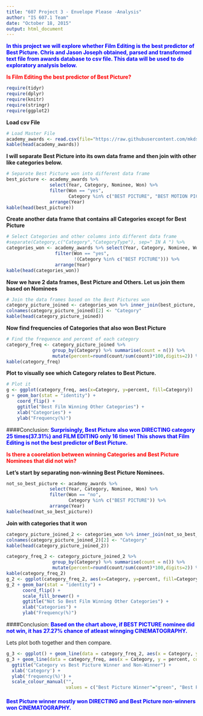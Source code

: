 ```yaml
---
title: "607 Project 3 - Envelope Please -Analysis"
author: "IS 607.1 Team"
date: "October 18, 2015"
output: html_document
---
```


<span style="color:blue"> **In this project we will explore whether Film Editing is the best predictor of Best Picture.  Chris and Jason Joseph obtained, parsed and transformed text file from awards database to csv file.  This data will be used to do exploratory analysis below.**</span>

<span style="color:red">**Is Film Editing the best predictor of Best Picture?**</span>



```r
require(tidyr)
require(dplyr)
require(knitr)
require(stringr)
require(ggplot2)

```

**Load csv File**
```r
# Load Master File
academy_awards <- read.csv(file="https://raw.githubusercontent.com/mkds/IS607_Project3/gh-pages/Data/project_view_1981_2014.csv", stringsAsFactors = FALSE)
kable(head(academy_awards))

```

**I will separate Best Picture into its own data frame and then join with other like categories below.**
```r
# Separate Best Picture won into different data frame
best_picture <- academy_awards %>% 
                select(Year, Category, Nominee, Won) %>%
                filter(Won == "yes", 
                       Category %in% c("BEST PICTURE", "BEST MOTION PICTURE")) %>%
                arrange(Year)
kable(head(best_picture))
```

**Create another data frame that contains all Categories except for Best Picture**

```r
# Select Categories and other columns into different data frame
#separate(Category,c("Category","CategoryType"), sep=" IN A ") %>%
categories_won <- academy_awards %>% select(Year, Category, Nominee, Won) %>%
                  filter(Won == "yes", 
                         !(Category %in% c("BEST PICTURE"))) %>%
                  arrange(Year)
kable(head(categories_won))

```

**Now we have 2 data frames, Best Picture and Others.  Let us join them based on Nominees**
```r
# Join the data frames based on the Best Pictures won
category_picture_joined <- categories_won %>% inner_join(best_picture, by = "Nominee")
colnames(category_picture_joined)[2] <- "Category"
kable(head(category_picture_joined))

```

**Now find frequencies of Categories that also won Best Picture**
```r
# Find the frequence and percent of each category 
category_freq <- category_picture_joined %>%  
                 group_by(Category) %>% summarise(count = n()) %>%
                 mutate(percent=round(count/sum(count)*100,digits=2)) %>% arrange(desc(percent))
kable(category_freq)
```



**Plot to visually see which Category relates to Best Picture.**
```r
# Plot it
g <- ggplot(category_freq, aes(x=Category, y=percent, fill=Category)) 
g + geom_bar(stat = "identity") + 
    coord_flip() + 
    ggtitle("Best Film Winning Other Categories") +
    xlab("Categories") +
    ylab("Frequency(%)")

```

####Conclusion: <span style="color:blue">**Surprisingly, Best Picture also won DIRECTING category 25 times(37.31%) and FILM EDITING only 16 times! This shows that Film Editing is not the best predictor of Best Picture.**</span>

<span style="color:red">**Is there a coorelation between winning Categories and Best Picture Nominees that did not win?**</span>

**Let's start by separating non-winning Best Picture Nominees.**
```r
not_so_best_picture <- academy_awards %>% 
                select(Year, Category, Nominee, Won) %>%
                filter(Won == "no", 
                       Category %in% c("BEST PICTURE")) %>%
                arrange(Year)
kable(head(not_so_best_picture))
```

**Join with categories that it won**
```r
category_picture_joined_2 <- categories_won %>% inner_join(not_so_best_picture, by = "Nominee")
colnames(category_picture_joined_2)[2] <- "Category"
kable(head(category_picture_joined_2))

category_freq_2 <- category_picture_joined_2 %>%  
                 group_by(Category) %>% summarise(count = n()) %>%
                 mutate(percent=round(count/sum(count)*100,digits=2)) %>% arrange(desc(percent))
kable(category_freq_2)
g_2 <- ggplot(category_freq_2, aes(x=Category, y=percent, fill=Category)) 
g_2 + geom_bar(stat = "identity") + 
      coord_flip() + 
      scale_fill_brewer() +
      ggtitle("Not So Best Film Winning Other Categories") +
      xlab("Categories") +
      ylab("Frequency(%)")
```

####Conclusion: <span style="color:blue">**Based on the chart above, if BEST PICTURE nominee did not win, it has 27.27% chance of atleast winnging CINEMATOGRAPHY.**</span>

Lets plot both together and then compare.
```r
g_3 <- ggplot() + geom_line(data = category_freq_2, aes(x = Category, y = percent, color = "Best Picture Non-Winner", group =1))
g_3 + geom_line(data = category_freq, aes(x = Category, y = percent, color = "Best Picture Winner", group=1)) +
  ggtitle("Category vs Best Picture Winner and Non-Winner") +
  xlab('Category') +
  ylab('frequency(%)') +
  scale_colour_manual("", 
                      values = c("Best Picture Winner"="green", "Best Picture Non-Winner"="red")) 

```

#### <span style="color:blue">**Best Picture winner mostly won DIRECTING and Best Picture non-winners won CINEMATOGRAPHY.**</span>